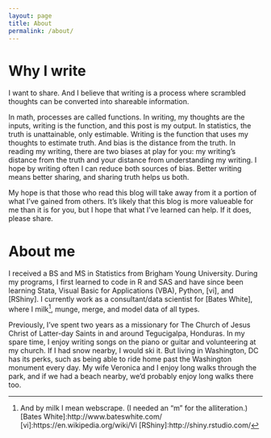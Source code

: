 ```yaml
---
layout: page
title: About
permalink: /about/
---
```


# Why I write

I want to share. And I believe that writing is a process where scrambled thoughts can be converted into shareable information.

In math, processes are called functions. In writing, my thoughts are the inputs, writing is the function, and this post is my output. In statistics, the truth is unattainable, only estimable. Writing is the function that uses my thoughts to estimate truth. And bias is the distance from the truth. In reading my writing, there are two biases at play for you: my writing's distance from the truth and your distance from understanding my writing. I hope by writing often I can reduce both sources of bias. Better writing means better sharing, and sharing truth helps us both.

My hope is that those who read this blog will take away from it a portion of what I've gained from others. It's likely that this blog is more valueable for me than it is for you, but I hope that what I've learned can help. If it does, please share.

# About me

I received a BS and MS in Statistics from Brigham Young University. During my programs, I first learned to code in R and SAS and have since been learning Stata, Visual Basic for Applications (VBA), Python, [vi], and [RShiny]. I currently work as a consultant/data scientist for [Bates White], where I milk[^1], munge, merge, and model data of all types.

Previously, I've spent two years as a missionary for The Church of Jesus Christ of Latter-day Saints in and around Tegucigalpa, Honduras. In my spare time, I enjoy writing songs on the piano or guitar and volunteering at my church. If I had snow nearby, I would ski it. But living in Washington, DC has its perks, such as being able to ride home past the Washington monument every day. My wife Veronica and I enjoy long walks through the park, and if we had a beach nearby, we'd probably enjoy long walks there too.

[^1]: And by milk I mean webscrape. (I needed an "m" for the alliteration.)
[Bates White]:http://www.bateswhite.com/
[vi]:https://en.wikipedia.org/wiki/Vi
[RShiny]:http://shiny.rstudio.com/
